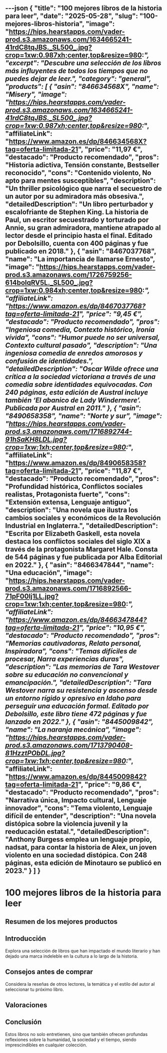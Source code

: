 ---json
{
  "title": "100 mejores libros de la historia para leer",
  "date": "2025-05-28",
  "slug": "100-mejores-libros-historia",
  "image": "https://hips.hearstapps.com/vader-prod.s3.amazonaws.com/1634665241-41rdC8tqJBS._SL500_.jpg?crop=1xw:0.987xh;center,top&resize=980:*",
  "excerpt": "Descubre una selección de los libros más influyentes de todos los tiempos que no puedes dejar de leer.",
  "category": "general",
  "products": [
    {
      "asin": "846634568X",
      "name": "Misery",
      "image": "https://hips.hearstapps.com/vader-prod.s3.amazonaws.com/1634665241-41rdC8tqJBS._SL500_.jpg?crop=1xw:0.987xh;center,top&resize=980:*",
      "affiliateLink": "https://www.amazon.es/dp/846634568X?tag=oferta-limitada-21",
      "price": "11,97 €",
      "destacado": "Producto recomendado",
      "pros": "Historia adictiva, Tensión constante, Bestseller reconocido",
      "cons": "Contenido violento, No apto para mentes susceptibles",
      "description": "Un thriller psicológico que narra el secuestro de un autor por su admiradora más obsesiva.",
      "detailedDescription": "Un libro perturbador y escalofriante de Stephen King. La historia de Paul, un escritor secuestrado y torturado por Annie, su gran admiradora, mantiene atrapado al lector desde el principio hasta el final. Editado por Debolsillo, cuenta con 400 páginas y fue publicado en 2018."
    },
    {
      "asin": "8467037768",
      "name": "La importancia de llamarse Ernesto",
      "image": "https://hips.hearstapps.com/vader-prod.s3.amazonaws.com/1726759256-614boIqRV5L._SL500_.jpg?crop=1xw:0.984xh;center,top&resize=980:*",
      "affiliateLink": "https://www.amazon.es/dp/8467037768?tag=oferta-limitada-21",
      "price": "9,45 €",
      "destacado": "Producto recomendado",
      "pros": "Ingeniosa comedia, Contexto histórico, Ironía vívida",
      "cons": "Humor puede no ser universal, Contexto cultural pasado",
      "description": "Una ingeniosa comedia de enredos amorosos y confusión de identidades.",
      "detailedDescription": "Oscar Wilde ofrece una crítica a la sociedad victoriana a través de una comedia sobre identidades equivocadas. Con 240 páginas, esta edición de Austral incluye también ‘El abanico de Lady Windermere’. Publicada por Austral en 2011."
    },
    {
      "asin": "8490658358",
      "name": "Norte y sur",
      "image": "https://hips.hearstapps.com/vader-prod.s3.amazonaws.com/1716892744-91hSaKH8LDL.jpg?crop=1xw:1xh;center,top&resize=980:*",
      "affiliateLink": "https://www.amazon.es/dp/8490658358?tag=oferta-limitada-21",
      "price": "11,87 €",
      "destacado": "Producto recomendado",
      "pros": "Profundidad histórica, Conflictos sociales realistas, Protagonista fuerte",
      "cons": "Extensión extensa, Lenguaje antiguo",
      "description": "Una novela que ilustra los cambios sociales y económicos de la Revolución Industrial en Inglaterra.",
      "detailedDescription": "Escrita por Elizabeth Gaskell, esta novela destaca los conflictos sociales del siglo XIX a través de la protagonista Margaret Hale. Consta de 544 páginas y fue publicada por Alba Editorial en 2022."
    },
    {
      "asin": "8466347844",
      "name": "Una educación",
      "image": "https://hips.hearstapps.com/vader-prod.s3.amazonaws.com/1716892566-71pF00Ij1LL.jpg?crop=1xw:1xh;center,top&resize=980:*",
      "affiliateLink": "https://www.amazon.es/dp/8466347844?tag=oferta-limitada-21",
      "price": "10,95 €",
      "destacado": "Producto recomendado",
      "pros": "Memorias cautivadoras, Relato personal, Inspiradora",
      "cons": "Temas difíciles de procesar, Narra experiencias duras",
      "description": "Las memorias de Tara Westover sobre su educación no convencional y emancipación.",
      "detailedDescription": "Tara Westover narra su resistencia y ascenso desde un entorno rígido y opresivo en Idaho para perseguir una educación formal. Editado por Debolsillo, este libro tiene 472 páginas y fue lanzado en 2022."
    },
    {
      "asin": "8445009842",
      "name": "La naranja mecánica",
      "image": "https://hips.hearstapps.com/vader-prod.s3.amazonaws.com/1713790408-81HzztPObDL.jpg?crop=1xw:1xh;center,top&resize=980:*",
      "affiliateLink": "https://www.amazon.es/dp/8445009842?tag=oferta-limitada-21",
      "price": "9,86 €",
      "destacado": "Producto recomendado",
      "pros": "Narrativa única, Impacto cultural, Lenguaje innovador",
      "cons": "Tema violento, Lenguaje difícil de entender",
      "description": "Una novela distópica sobre la violencia juvenil y la reeducación estatal.",
      "detailedDescription": "Anthony Burgess emplea un lenguaje propio, nadsat, para contar la historia de Alex, un joven violento en una sociedad distópica. Con 248 páginas, esta edición de Minotauro se publicó en 2023."
    }
  ]
}
---


# 100 mejores libros de la historia para leer

## Resumen de los mejores productos

<ProductRankingTable products={products} />

## Introducción

Explora una selección de libros que han impactado el mundo literario y han dejado una marca indeleble en la cultura a lo largo de la historia.

## Consejos antes de comprar

Considera la reseñas de otros lectores, la temática y el estilo del autor al seleccionar tu próximo libro.

## Valoraciones

<ProductDetailCard product={products[0]} />

<ProductDetailCard product={products[1]} />

<ProductDetailCard product={products[2]} />

<ProductDetailCard product={products[3]} />

<ProductDetailCard product={products[4]} />

## Conclusión

Estos libros no solo entretienen, sino que también ofrecen profundas reflexiones sobre la humanidad, la sociedad y el tiempo, siendo imprescindibles en cualquier colección.
